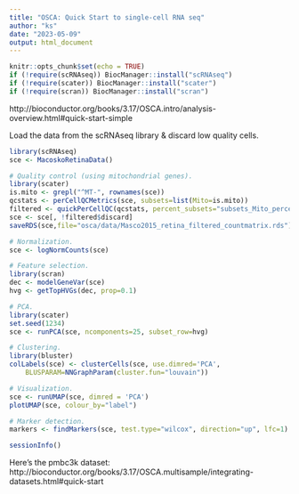 ```yaml
---
title: "OSCA: Quick Start to single-cell RNA seq"
author: "ks"
date: "2023-05-09"
output: html_document
---
```


```r
knitr::opts_chunk$set(echo = TRUE)
if (!require(scRNAseq)) BiocManager::install("scRNAseq")
if (!require(scater)) BiocManager::install("scater")
if (!require(scran)) BiocManager::install("scran")

```

http://bioconductor.org/books/3.17/OSCA.intro/analysis-overview.html#quick-start-simple

Load the data from the scRNAseq library & discard low quality cells.
```r
library(scRNAseq)
sce <- MacoskoRetinaData()

# Quality control (using mitochondrial genes).
library(scater)
is.mito <- grepl("^MT-", rownames(sce))
qcstats <- perCellQCMetrics(sce, subsets=list(Mito=is.mito))
filtered <- quickPerCellQC(qcstats, percent_subsets="subsets_Mito_percent")
sce <- sce[, !filtered$discard]
saveRDS(sce,file="osca/data/Masco2015_retina_filtered_countmatrix.rds")
```

```r
# Normalization.
sce <- logNormCounts(sce)
```

```r
# Feature selection.
library(scran)
dec <- modelGeneVar(sce)
hvg <- getTopHVGs(dec, prop=0.1)
```

```r
# PCA.
library(scater)
set.seed(1234)
sce <- runPCA(sce, ncomponents=25, subset_row=hvg)
```

```r
# Clustering.
library(bluster)
colLabels(sce) <- clusterCells(sce, use.dimred='PCA',
    BLUSPARAM=NNGraphParam(cluster.fun="louvain"))    
```

```r
# Visualization.
sce <- runUMAP(sce, dimred = 'PCA')
plotUMAP(sce, colour_by="label")
```

```r
# Marker detection.
markers <- findMarkers(sce, test.type="wilcox", direction="up", lfc=1)
```

```r
sessionInfo()
```

Here's the pmbc3k dataset:
http://bioconductor.org/books/3.17/OSCA.multisample/integrating-datasets.html#quick-start
